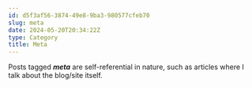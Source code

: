 ```yaml
---
id: d5f3af56-3874-49e8-9ba3-980577cfeb70
slug: meta
date: 2024-05-20T20:34:22Z
type: Category 
title: Meta
---
```


Posts tagged **_meta_** are self-referential in nature, such as articles where I talk about the blog/site itself.
